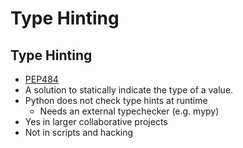 # Type Hinting

## Type Hinting {.smaller}

- [PEP484](https://peps.python.org/pep-0484/)
- A solution to statically indicate the type of a value.
- Python does not check type hints at runtime
    - Needs an external typechecker (e.g. mypy)

- Yes in larger collaborative projects
- Not in scripts and hacking
